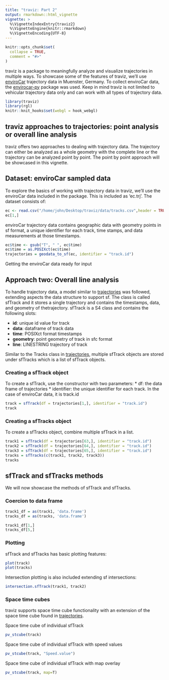 ```yaml
---
title: "traviz: Part 2"
output: rmarkdown::html_vignette
vignette: >
  %\VignetteIndexEntry{traviz2}
  %\VignetteEngine{knitr::rmarkdown}
  %\VignetteEncoding{UTF-8}
---
```


```r
knitr::opts_chunk$set(
  collapse = TRUE,
  comment = "#>"
)
```
traviz is a package to meaningfully analyze and visualize trajectories in multiple ways. To showcase some of the features of traviz, we'll use [enviroCar](https://envirocar.org/?lng=en) trajectory data in Muenster, Germany. To collect enviroCar data, the [envirocar-py](https://github.com/enviroCar/envirocar-py) package was used. Keep in mind traviz is not limited to vehicular trajectory data only and can work with all types of trajectory data. 
```r
library(traviz)
library(rgl)
knitr::knit_hooks$set(webgl = hook_webgl)
```
## traviz approaches to trajectories: point analysis or overall line analysis

traviz offers two approaches to dealing with trajectory data. The trajectory can either be analyzed as a whole geometry with the complete line or the trajectory can be analyzed point by point. The point by point approach will be showcased in this vignette.

## Dataset: enviroCar sampled data

To explore the basics of working with trajectory data in traviz, we'll use the enviroCar data included in the package. This is included as 'ec.trj'. The dataset consists of:
```r
ec <- read.csv("/home/john/Desktop/traviz/data/tracks.csv",header = TRUE, check.names = TRUE)
ec[1,]
```
enviroCar trajectory data contains geographic data with geometry points in sf format, a unique identifier for each track, time stamps, and data measurements at those timestamps. 

```r
ec$time <- gsub("T", " ", ec$time)
ec$time = as.POSIXct(ec$time)
trajectories = geodata_to_sf(ec, identifier = "track.id")
```
Getting the enviroCar data ready for input

## Approach two: Overall line analysis
To handle trajectory data, a model similar to [trajectories](https://github.com/edzer/trajectories) was followed, extending aspects the data structure to support sf. The class is called sfTrack and it stores a single trajectory and contains the timestamps, data, and geometry of thetrajectory. sfTrack is a S4 class and contains the following slots:

* **id**: unique id value for track
* **data**: dataframe of track data
* **time**: POSIXct format timestamps
* **geometry**: point geometry of track in sfc format
* **line**: LINESTRING trajectory of track

Similar to the Tracks class in [trajectories](https://github.com/edzer/trajectories), multiple sfTrack objects are stored under sfTracks which is a list of sfTrack objects.

### Creating a sfTrack object
To create a sfTrack, use the constructor with two parameters:
* df: the data frame of trajectories 
* identifier: the unique identifier for each track. In the case of enviroCar data, it is track.id
```r
track = sfTrack(df = trajectories[1,], identifier = "track.id")
track
```

### Creating a sfTracks object
To create a sfTracks object, combine multiple sfTrack in a list.
```r
track1 = sfTrack(df = trajectories[63,], identifier = "track.id")
track2 = sfTrack(df = trajectories[64,], identifier = "track.id")
track3 = sfTrack(df = trajectories[65,], identifier = "track.id")
tracks = sfTracks(c(track1, track2, track3))
tracks
```

## sfTrack and sfTracks methods 
We will now showcase the methods of sfTrack and sfTracks.

### Coercion to data frame
```r
track1_df = as(track1, 'data.frame')
tracks_df = as(tracks, 'data.frame')

track1_df[1,]
tracks_df[5,]
```


### Plotting
sfTrack and sfTracks has basic plotting features:
```r
plot(track)
plot(tracks)
```

Intersection plotting is also included extending sf intersections:
```r
intersection.sfTrack(track1, track2)
```



### Space time cubes
traviz supports space time cube functionality with an extension of the space time cube found in [trajectories](https://github.com/edzer/trajectories).

Space time cube of individual sfTrack
```r
pv_stcube(track)
```

Space time cube of individual sfTrack with speed values
```r
pv_stcube(track, "Speed.value")
```

Space time cube of individual sfTrack with map overlay
```r
pv_stcube(track, map=T)
```



